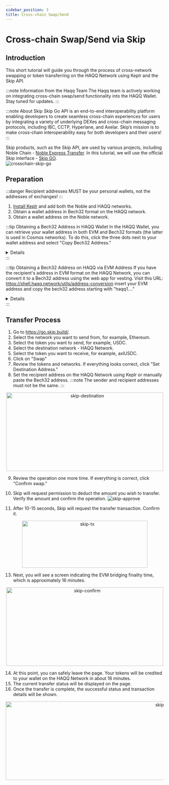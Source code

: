 ```yaml
---
sidebar_position: 3
title: Cross-chain Swap/Send
---
```


# Cross-chain Swap/Send via Skip

## Introduction

This short tutorial will guide you through the process of cross-network swapping or token transferring on the HAQQ Network using Keplr and the Skip API.

:::note Information from the Haqq Team
The Haqq team is actively working on integrating cross-chain swap/send functionality into the HAQQ Wallet. Stay tuned for updates.
:::

:::note About Skip
Skip Go API is an end-to-end interoperability platform enabling developers to create seamless cross-chain experiences for users by integrating a variety of underlying DEXes and cross-chain messaging protocols, including IBC, CCTP, Hyperlane, and Axelar. Skip’s mission is to make cross-chain interoperability easy for both developers and their users!
:::

Skip products, such as the Skip API, are used by various projects, including Noble Chain - [Noble Express Transfer](https://express.noble.xyz/transfer). In this tutorial, we will use the official Skip interface - [Skip GO](https://go.skip.build).  
![crosschain-skip-go](/img/user_guides/crosschain-skip-go.png)

## Preparation

:::danger
Recipient addresses MUST be your personal wallets, not the addresses of exchanges! 
:::

1. [Install Keplr](/user-guides/connect-your-wallet/Keplr/) and add both the Noble and HAQQ networks.
2. Obtain a wallet address in Bech32 format on the HAQQ network.
3. Obtain a wallet address on the Noble network.

:::tip Obtaining a Bech32 Address in HAQQ Wallet
In the HAQQ Wallet, you can retrieve your wallet address in both EVM and Bech32 formats (the latter is used in Cosmos networks). To do this, click the three dots next to your wallet address and select "Copy Bech32 Address."
<details>
  ![haqqwallet-get-bech32](/img/user_guides/haqqwallet-get-bech32.jpeg)
</details>
:::

:::tip Obtaining a Bech32 Address on HAQQ via EVM Address
If you have the recipient's address in EVM format on the HAQQ Network, you can convert it to a Bech32 address using the web app for vesting. Visit this URL: https://shell.haqq.network/utils/address-conversion insert your EVM address and copy the bech32 address starting with "haqq1...."
<details>
  ![address-conversion](/img/user_guides/address-conversion.png)
</details>
:::

## Transfer Process

1. Go to https://go.skip.build/.
2. Select the network you want to send from, for example, Ethereum.
3. Select the token you want to send, for example, USDC.
4. Select the destination network - HAQQ Network.
5. Select the token you want to receive, for example, axlUSDC.
6. Click on "Swap"
7. Review the tokens and networks. If everything looks correct, click "Set Destination Address."
8. Set the recipient address on the HAQQ Network using Keplr or manually paste the Bech32 address.
:::note The sender and recipient addresses must not be the same.
:::
<div align="center">
  <img src="/img/user_guides/skip-destination.png"  alt="skip-destination" width="500" height="250"> </img> 
</div>

9. Review the operation one more time. If everything is correct, click "Confirm swap."
10. Skip will request permission to deduct the amount you wish to transfer. Verify the amount and confirm the operation.
![skip-approve](/img/user_guides/skip-approve.png)

12. After 10-15 seconds, Skip will request the transfer transaction. Confirm it.

<div align="center">
  <img src="/img/user_guides/skip-tx.png"  alt="skip-tx" width="400" height="150"> </img> 
</div>

13. Next, you will see a screen indicating the EVM bridging finality time, which is approximately 16 minutes.  
<div align="center">
  <img src="/img/user_guides/skip-confirm.png"  alt="skip-confirm" width="500" height="250"> </img> 
</div>

14. At this point, you can safely leave the page. Your tokens will be credited to your wallet on the HAQQ Network in about 16 minutes.
15. The current transfer status will be displayed on the page.
16. Once the transfer is complete, the successful status and transaction details will be shown.
<div align="center">
  <img src="/img/user_guides/skip-final.png"  alt="skip-final" width="1000" height="250"> </img> 
</div>


